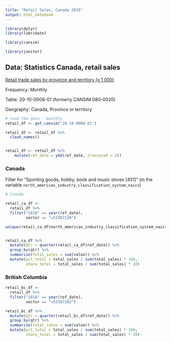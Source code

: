 ```yaml
---
title: "Retail Sales, Canada 2018"
output: html_notebook
---
```



```r

library(dplyr)
library(lubridate)

library(cansim)

library(janitor)

```

## Data: Statistics Canada, retail sales

[Retail trade sales by province and territory (x 1,000)](https://www150.statcan.gc.ca/t1/tbl1/en/tv.action?pid=2010000801)

Frequency: Monthly

Table: 20-10-0008-01 (formerly CANSIM 080-0020)

Geography: Canada, Province or territory



```r
# read the data - monthly
retail_df <- get_cansim("20-10-0008-01")

retail_df <- retail_df %>%
  clean_names()


retail_df <- retail_df %>%
    mutate(ref_date = ymd(ref_date, truncated = 2)) 

```

### Canada

Filter for "Sporting goods, hobby, book and music stores [451]" (in the variable `north_american_industry_classification_system_naics`)

```r

# Canada

retail_ca_df <-  
  retail_df %>%
  filter("2018" == year(ref_date),
         vector == "v52367130") 

unique(retail_ca_df$north_american_industry_classification_system_naics)


retail_ca_df %>%
  mutate(qtr = quarter(retail_ca_df$ref_date)) %>%
  group_by(qtr) %>%
  summarise(total_sales = sum(value)) %>%
  mutate(pct_total = total_sales / sum(total_sales) * 100,
         share_total = total_sales / sum(total_sales) * 20)

```

### British Columbia


```r



retail_bc_df <-  
  retail_df %>%
  filter("2018" == year(ref_date),
         vector == "v52367262") 

retail_bc_df %>%
  mutate(qtr = quarter(retail_bc_df$ref_date)) %>%
  group_by(qtr) %>%
  summarise(total_sales = sum(value)) %>%
  mutate(pct_total = total_sales / sum(total_sales) * 100,
         share_total = total_sales / sum(total_sales) * 20)


```


